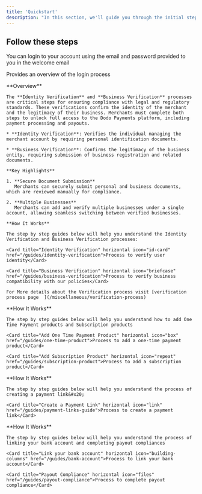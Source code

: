 ```yaml
---
title: 'Quickstart'
description: "In this section, we'll guide you through the initial steps to get started with our web application Before you dive into the specifics, make sure you meet the system requirements and have everything in place."
---
```


## Follow these steps

<AccordionGroup>
  <Accordion title="Step 1 : Login to your account">
    You can login to your account using the email and password provided to you in the welcome email

  <Card title="Login" horizontal icon="right-to-bracket" href="/guides/login-guide">Provides an overview of the login process</Card>
  </Accordion>

  <Accordion title="Step 2 : Identity Verification and Business Verification">
    **Overview**

    The **Identity Verification** and **Business Verification** processes are critical steps for ensuring compliance with legal and regulatory standards. These verifications confirm the identity of the merchant and the legitimacy of their business. Merchants must complete both steps to unlock full access to the Dodo Payments platform, including payment processing and payouts.

    * **Identity Verification**: Verifies the individual managing the merchant account by requiring personal identification documents.

    * **Business Verification**: Confirms the legitimacy of the business entity, requiring submission of business registration and related documents.

    **Key Highlights**

    1. **Secure Document Submission**
       Merchants can securely submit personal and business documents, which are reviewed manually for compliance.

    2. **Multiple Businesses**
       Merchants can add and verify multiple businesses under a single account, allowing seamless switching between verified businesses.

    **How It Works**

    The step by step guides below will help you understand the Identity Verification and Business Verification processes:

    <Card title="Identity Verification" horizontal icon="id-card" href="/guides/identity-verification">Process to verify user identity</Card>

    <Card title="Business Verification" horizontal icon="briefcase" href="/guides/business-verification">Process to verify business compatibility with our policies</Card>

    For More details about the Verification process visit [verification process page  ](/miscellaneous/verification-process)
  </Accordion>

  <Accordion title="Step 3: Add Your First Product">
    **How It Works**

    The step by step guides below will help you understand how to add One Time Payment products and Subscription products

    <Card title="Add One Time Payment Product" horizontal icon="box" href="/guides/one-time-product">Process to add a one-time payment product</Card>

    <Card title="Add Subscription Product" horizontal icon="repeat" href="/guides/subscription-product">Process to add a subscription product</Card>

  </Accordion>

  <Accordion title="Step 4: Create a payment link">
    **How It Works**

    The step by step guides below will help you understand the process of creating a payment link&#x20;

    <Card title="Create a Payment Link" horizontal icon="link" href="/guides/payment-links-guide">Process to create a payment link</Card>
  </Accordion>

  <Accordion title="Step 5: Payout Setup">
    **How It Works**

    The step by step guides below will help you understand the process of linking your bank account and completing payout compliances

    <Card title="Link your bank account" horizontal icon="building-columns" href="/guides/bank-account">Process to link your bank account</Card>

    <Card title="Payout Compliance" horizontal icon="files" href="/guides/payout-compliance">Process to complete payout compliance</Card>
  </Accordion>
</AccordionGroup>